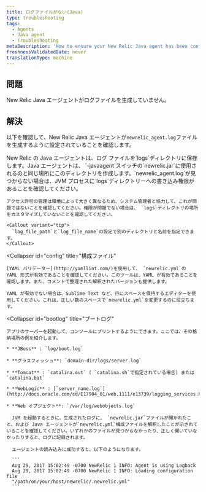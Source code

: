 ```yaml
---
title: ログファイルがない(Java)
type: troubleshooting
tags:
  - Agents
  - Java agent
  - Troubleshooting
metaDescription: 'How to ensure your New Relic Java agent has been configured to generate log files, by checking the log file directory, config files, and boot logs.'
freshnessValidatedDate: never
translationType: machine
---
```


## 問題

New Relic Java エージェントがログファイルを生成していません。

## 解決

以下を確認して、New Relic Java エージェントが`newrelic_agent.log`ファイルを生成するように設定されていることを確認します。

<CollapserGroup>
  <Collapser
    id="no-log-file"
    title="ログファイルのディレクトリ"
  >
    New Relic の Java エージェントは、ログ ファイルを`logs`ディレクトリに保存します。Java エージェントは、 `-javaagent`スイッチの`newrelic.jar`に使用されるのと同じ場所にこのディレクトリを作成します。`newrelic_agent.log`が見つからない場合は、JVM プロセスに`logs`ディレクトリーへの書き込み権限があることを確認してください。

    アクセス許可の管理は環境によって大きく異なるため、システム管理者と協力して、これが問題ではないことを確認してください。権限が問題でない場合は、 `logs`ディレクトリの場所をカスタマイズしていないことを確認してください。

    <Callout variant="tip">
      `log_file_path`と`log_file_name`の設定で別のディレクトリと名前を指定できます。
    </Callout>
  </Collapser>

  <Collapser
    id="config"
    title="構成ファイル"
  >
    [YAML バリデーター](http://yamllint.com/)を使用して、 `newrelic.yml`の YAML 形式が有効であることを確認してください。このツールは、YAML が有効であることを確認します。また、コメントで整理された解釈されたバージョンも提供します。

    YAML が有効でない場合は、Sublime Text など、行にスペースを保持するエディターを使用してください。これは、正しい数のスペースで`newrelic.yml`を変更するのに役立ちます。
  </Collapser>

  <Collapser
    id="bootlog"
    title="ブートログ"
  >
    アプリのサーバーを起動して、コンソールにプリントするようにできます。ここでは、その格納場所の例を紹介します。

    * **JBoss** : `log/boot.log`

    * **グラスフィッシュ**: `domain-dir/logs/server.log`

    * **Tomcat** : `catalina.out` ( `catalina.sh`で指定されている場合) または `catalina.bat`

    * **WebLogic** : [`server_name.log`](http://docs.oracle.com/cd/E17904_01/web.1111/e13739/logging_services.htm#i1179712)

    * **Web オブジェクト**: `/var/log/webobjects.log`

      JVM を起動するときに、生成されたログに、 `newrelic.jar`ファイルが開かれたこと、および Java エージェントが`newrelic.yml`構成ファイルを解釈したことが示されていることを確認してください。いずれかのファイルが見つからなかったり、正しく開いていなかったりすると、ログに記録されます。

      エージェントの読み込みに成功すると、以下のようになります。

      ```
      Aug 29, 2017 15:02:49 -0700 NewRelic 1 INFO: Agent is using Logback
      Aug 29, 2017 15:02:49 -0700 NewRelic 1 INFO: Loading configuration file
      "/path/on/your/host/newrelic/.newrelic.yml"
      ```
  </Collapser>
</CollapserGroup>